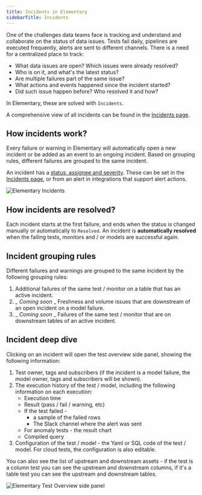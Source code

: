 ```yaml
---
title: Incidents in Elementary
sidebarTitle: Incidents
---
```


<Snippet file="cloud/cloud-feature-tag.mdx" />

One of the challenges data teams face is tracking and understand and collaborate on the status of data issues.
Tests fail daily, pipelines are executed frequently, alerts are sent to different channels.
There is a need for a centralized place to track:
- What data issues are open? Which issues were already resolved?
- Who is on it, and what's the latest status?
- Are multiple failures part of the same issue?
- What actions and events happened since the incident started?
- Did such issue happen before? Who resolved it and how?

In Elementary, these are solved with `Incidents`.

A comprehensive view of all incidents can be found in the [Incidents page](/cloud/features/alerts-and-incidents/incident-management).

## How incidents work?

Every failure or warning in Elementary will automatically open a new incident or be added as an event to an ongoing incident.
Based on grouping rules, different failures are grouped to the same incident.

An incident has a [status, assignee and severity](/cloud/features/alerts-and-incidents/incident-management#interacting-with-incidents).
These can be set in the [Incidents page](/cloud/features/alerts-and-incidents/incident-management), or from an alert in integrations that support alert actions.

<Frame>
<div className="dark:bg-white rounded-md p-1">
  <img
    src="https://res.cloudinary.com/dvmtceykh/image/upload/v1727264653/Incident_MGT_Overview_tfmrtj.png"
    alt="Elementary Incidents"
  />
</div>
</Frame>

## How incidents are resolved?

Each incident starts at the first failure, and ends when the status is changed manually or automatically to `Resolved`.
An incident is **automatically resolved** when the failing tests, monitors and / or models are successful again.

## Incident grouping rules

Different failures and warnings are grouped to the same incident by the following grouping rules:

1. Additional failures of the same test / monitor on a table that has an active incident.
2. _ _Coming soon_ _ Freshness and volume issues that are downstream of an open incident on a model failure.
3. _ _Coming soon_ _ Failures of the same test / monitor that are on downstream tables of an active incident.

## Incident deep dive

Clicking on an incident will open the test overview side panel, showing the following information:
1. Test owner, tags and subscribers (if the incident is a model failure, the model owner, tags and subscribers will be shown).
2. The execution history of the test / model, including the following information on each execution:
   - Execution time
   - Result (pass / fail / warning, etc)
   - If the test failed -
        - a sample of the failed rows
        - The Slack channel where the alert was sent
   - For anomaly tests - the result chart
   - Compiled query
3. Configuration of the test / model - the Yaml or SQL code of the test / model. For cloud tests, the configuration is also editable.


You can also see the list of upstream and downstream assets - if the test is a column test you can see the upstream and downstream columns, if it's a table test you can see the upstream and downstream tables.

<Frame>
<div className="dark:bg-white rounded-md p-1">
  <img
    src="https://res.cloudinary.com/dvmtceykh/image/upload/v1727259579/Group_27036_ld1xad.png"
    alt="Elementary Test Overview side panel"
  />
</div>
</Frame>
